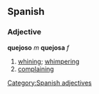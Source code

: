 == Spanish == 
=== Adjective === 
'''quejoso''' ''m'' '''quejosa''' ''f'' 
# [[whining]]; [[whimpering]]
# [[complaining]]
[[Category:Spanish adjectives]]